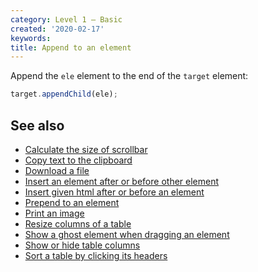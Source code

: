 ```yaml
---
category: Level 1 — Basic
created: '2020-02-17'
keywords:
title: Append to an element
---
```


Append the `ele` element to the end of the `target` element:

```js
target.appendChild(ele);
```

## See also

-   [Calculate the size of scrollbar](https://phuoc.ng/collection/html-dom/calculate-the-size-of-scrollbar)
-   [Copy text to the clipboard](https://phuoc.ng/collection/html-dom/copy-text-to-the-clipboard)
-   [Download a file](https://phuoc.ng/collection/html-dom/download-a-file)
-   [Insert an element after or before other element](https://phuoc.ng/collection/html-dom/insert-an-element-after-or-before-other-element)
-   [Insert given html after or before an element](https://phuoc.ng/collection/html-dom/insert-given-html-after-or-before-an-element)
-   [Prepend to an element](https://phuoc.ng/collection/html-dom/prepend-to-an-element)
-   [Print an image](https://phuoc.ng/collection/html-dom/print-an-image)
-   [Resize columns of a table](https://phuoc.ng/collection/html-dom/resize-columns-of-a-table)
-   [Show a ghost element when dragging an element](https://phuoc.ng/collection/html-dom/show-a-ghost-element-when-dragging-an-element)
-   [Show or hide table columns](https://phuoc.ng/collection/html-dom/show-or-hide-table-columns)
-   [Sort a table by clicking its headers](https://phuoc.ng/collection/html-dom/sort-a-table-by-clicking-its-headers)
